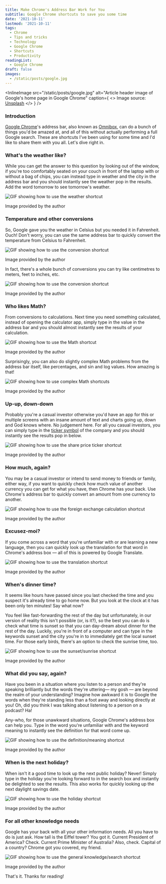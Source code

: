 ```yaml
---
title: Make Chrome's Address Bar Work for You
subtitle: Google Chrome shortcuts to save you some time
date: '2021-10-11'
lastmod: '2021-10-11'
tags:
  - Chrome
  - Tips and tricks
  - Technology
  - Google Chrome
  - Shortcuts
  - Productivity
readingList:
  - Google Chrome
draft: false
images:
  - /static/posts/google.jpg
---
```


<InlineImage
  src="/static/posts/google.jpg"
  alt="Article header image of Google's home page in Google Chrome"
  caption={
    <>
      Image source: <a href="https://unsplash.com/photos/c4aT8MfEzdw">Unsplash</a>
    </>
  }
/>

### Introduction

[Google Chrome](https://www.google.com/chrome/)'s address bar, also known as [Omnibox](https://developer.chrome.com/docs/extensions/reference/omnibox/), can do a bunch of things you'd be amazed at, and all of this without actually performing a full Google search. These are shortcuts I've been using for some time and I'd like to share them with you all. Let's dive right in.

### What's the weather like?

While you can get the answer to this question by looking out of the window, if you're too comfortably seated on your couch in front of the laptop with or without a bag of chips, you can instead type in weather and the city in the address bar and you should instantly see the weather pop in the results. Add the word tomorrow to see tomorrow's weather.

![GIF showing how to use the weather shortcut](/static/posts/1_WhDf2fRg6oC9sErwE5NBMQ.gif)

Image provided by the author

### Temperature and other conversions

So, Google gave you the weather in Celsius but you needed it in Fahrenheit. Ouch! Don't worry, you can use the same address bar to quickly convert the temperature from Celsius to Fahrenheit.

![GIF showing how to use the conversion shortcut](/static/posts/1_RLi3LV8s-RIsQLZL1PacwQ.gif)

Image provided by the author

In fact, there's a whole bunch of conversions you can try like centimetres to meters, feet to inches, etc.

![GIF showing how to use the conversion shortcut](/static/posts/1_Hdks3FfUC6UoaL5TriW3sw.gif)

Image provided by the author

### Who likes Math?

From conversions to calculations. Next time you need something calculated, instead of opening the calculator app, simply type in the value in the address bar and you should almost instantly see the results of your calculation.

![GIF showing how to use the Math shortcut](/static/posts/1_wHrJFziqizt9wxUWlKyCxg.gif)

Image provided by the author

Surprisingly, you can also do slightly complex Math problems from the address bar itself, like percentages, and sin and log values. How amazing is that!

![GIF showing how to use complex Math shortcuts](/static/posts/1_PA7b5TiX6BgWVMhDb7Wf0w.gif)

Image provided by the author

### Up-up, down-down

Probably you're a casual investor otherwise you'd have an app for this or multiple screens with an insane amount of text and charts going up, down and God knows where. No judgement here. For all you casual investors, you can simply type in the [ticker symbol](https://en.wikipedia.org/wiki/Ticker_symbol) of the company and you should instantly see the results pop in below.

![GIF showing how to use the share price ticker shortcut](/static/posts/1_GbX1FUav8VcFhE-2jwPTDA.gif)

Image provided by the author

### How much, again?

You may be a casual investor or intend to send money to friends or family, either way, if you want to quickly check how much value of another currency you can get for what you have, then Chrome has your back. Use Chrome's address bar to quickly convert an amount from one currency to another.

![GIF showing how to use the foreign exchange calculation shortcut](/static/posts/1_lDgN88UF4fqp7mmR1ZBzjA.gif)

Image provided by the author

### Excusez-moi?

If you come across a word that you're unfamiliar with or are learning a new language, then you can quickly look up the translation for that word in Chrome's address box — all of this is powered by Google Translate.

![GIF showing how to use the translation shortcut](/static/posts/1_oGl-rPaH_HrVBXJbkxgXAg.gif)

Image provided by the author

### When's dinner time?

It seems like hours have passed since you last checked the time and you suspect it's already time to go home now. But you look at the clock at it has been only ten minutes! Say what now?

You feel like fast-forwarding the rest of the day but unfortunately, in our version of reality this isn't possible (or, is it?), so the best you can do is check what time is sunset so that you can day-dream about dinner for the rest of the day. Luckily, you're in front of a computer and can type in the keywords sunset and the city you're in to immediately get the local sunset time. For those early birds, there's an option to check the sunrise time, too.

![GIF showing how to use the sunset/sunrise shortcut](/static/posts/1_f1jeslkZsWq81GAkAJLgCw.gif)

Image provided by the author

### What did you say, again?

Have you been in a situation where you listen to a person and they're speaking brilliantly but the words they're uttering— my gosh — are beyond the realm of your understanding? Imagine how awkward it is to Google the words when they're standing less than a foot away and looking directly at you! Oh, did you think I was talking about listening to a person on a podcast? Ha!

Any-who, for those unawkward situations, Google Chrome's address box can help you. Type in the word you're unfamiliar with and the keyword meaning to instantly see the definition for that word come up.

![GIF showing how to use the definition/meaning shortcut](/static/posts/1_RuH9YtUdP_Eo-aAXPpo9dg.gif)

Image provided by the author

### When is the next holiday?

When isn't it a good time to look up the next public holiday? Never! Simply type in the holiday you're looking forward to in the search box and instantly be delighted to see the results. This also works for quickly looking up the next daylight savings date.

![GIF showing how to use the holiday shortcut](/static/posts/1_PJD_Op9B2KEcQSLTfU1LOQ.gif)

Image provided by the author

### For all other knowledge needs

Google has your back with all your other information needs. All you have to do is just ask. How tall is the Eiffel tower? You got it. Current President of America? Check. Current Prime Minister of Australia? Also, check. Capital of a country? Chrome got you covered, my friend.

![GIF showing how to use the general knowledge/search shortcut](/static/posts/1_lS9qsmqxaIGHkrpWSFS8PQ.gif)

Image provided by the author

That's it. Thanks for reading!
